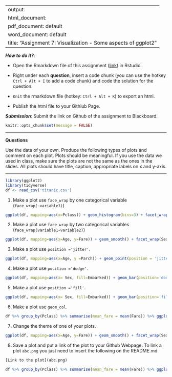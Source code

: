
---
output: 
  html_document:
  pdf_document: default
  word_document: default
title: "Assignment 7: Visualization - Some aspects of ggplot2"
---

***How to do it?***: 

- Open the Rmarkdown file of this assignment ([link](fa2020_assignment7.Rmd)) in Rstudio. 

- Right under each **question**, insert  a code chunk (you can use the hotkey `Ctrl + Alt + I` to add a code chunk) and code the solution for the question. 

- `Knit` the rmarkdown file (hotkey: `Ctrl + Alt + K`) to export an html.  

-  Publish the html file to your Githiub Page. 

***Submission***: Submit the link on Github of the assignment to Blackboard.

```r
knitr::opts_chunk$set(message = FALSE)
```

-------

**Questions**

Use the data of your own.  Produce the following types of plots and comment on each plot. Plots should be meaningful. If you use the data we used in class, make sure the plots are not the same as the ones in the slides. All plots should have title, caption, appropriate labels on x and y-axis. 

-------
```r
library(ggplot2)
library(tidyverse)
df <- read_csv('titanic.csv')
```

1. Make a plot use `face_wrap` by one categorical variable (`face_wrap(~variable1)`)
```r
ggplot(df, mapping=aes(x=Pclass)) + geom_histogram(bins=3) + facet_wrap(~Survived)
```

2. Make a plot use `face_wrap` by two categorical variables (`face_wrap(variable1~variable2)`)
```r
ggplot(df, mapping=aes(x=Age, y=Fare)) + geom_smooth() + facet_wrap(Sex~Pclass)
```

3. Make a plot use `position ='jitter'`. 
```r
ggplot(df, mapping=aes(x=Age, y =Parch)) + geom_point(position = 'jitter')
```

4. Make a plot use `position ='dodge'`.
```r
ggplot(df, mapping=aes(x= Sex, fill=Embarked)) + geom_bar(position='dodge')
```

5. Make a plot use `position ='fill'`. 
```r
ggplot(df, mapping=aes(x= Sex, fill=Embarked)) + geom_bar(position='fill')
```

6. Make a plot use `geom_col`.
```r
df %>% group_by(Pclass) %>% summarise(mean_fare = mean(Fare)) %>% ggplot(df, mapping=aes(x=Pclass , y=mean_fare)) + geom_col()
```

7. Change the theme of one of your plots. 
```r
ggplot(df, mapping=aes(x=Age, y=Fare)) + geom_smooth() + facet_wrap(Sex~Pclass) + theme_minimal()
```

8. Save a plot and put a link of the plot to your Github Webpage.  To link a plot `abc.png` you just need to insert the following on the README.md

```r
[Link to the plot](abc.png)
```
```r
df %>% group_by(Pclass) %>% summarise(mean_fare = mean(Fare)) %>% ggplot(df, mapping=aes(x=Pclass , y=mean_fare)) + geom_col() + ggsave('abc.png')
```





